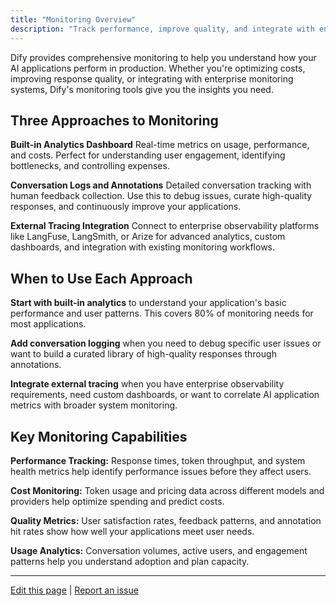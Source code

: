 ```yaml
---
title: "Monitoring Overview"
description: "Track performance, improve quality, and integrate with enterprise observability platforms"
---
```


Dify provides comprehensive monitoring to help you understand how your AI applications perform in production. Whether you're optimizing costs, improving response quality, or integrating with enterprise monitoring systems, Dify's monitoring tools give you the insights you need.

## Three Approaches to Monitoring

**Built-in Analytics Dashboard**
Real-time metrics on usage, performance, and costs. Perfect for understanding user engagement, identifying bottlenecks, and controlling expenses.

**Conversation Logs and Annotations**
Detailed conversation tracking with human feedback collection. Use this to debug issues, curate high-quality responses, and continuously improve your applications.

**External Tracing Integration**
Connect to enterprise observability platforms like LangFuse, LangSmith, or Arize for advanced analytics, custom dashboards, and integration with existing monitoring workflows.

## When to Use Each Approach

**Start with built-in analytics** to understand your application's basic performance and user patterns. This covers 80% of monitoring needs for most applications.

**Add conversation logging** when you need to debug specific user issues or want to build a curated library of high-quality responses through annotations.

**Integrate external tracing** when you have enterprise observability requirements, need custom dashboards, or want to correlate AI application metrics with broader system monitoring.

## Key Monitoring Capabilities

**Performance Tracking:** Response times, token throughput, and system health metrics help identify performance issues before they affect users.

**Cost Monitoring:** Token usage and pricing data across different models and providers help optimize spending and predict costs.

**Quality Metrics:** User satisfaction rates, feedback patterns, and annotation hit rates show how well your applications meet user needs.

**Usage Analytics:** Conversation volumes, active users, and engagement patterns help you understand adoption and plan capacity.

---

[Edit this page](https://github.com/langgenius/dify-docs/edit/main/en/guides/monitoring/overview.mdx) | [Report an issue](https://github.com/langgenius/dify-docs/issues/new?template=docs.yml)